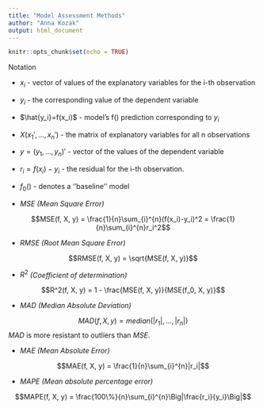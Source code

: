 ```yaml
---
title: "Model Assessment Methods"
author: "Anna Kozak"
output: html_document
---
```


```r
knitr::opts_chunk$set(echo = TRUE)
```


Notation 

- $x_i$ -  vector of values of the explanatory variables for the i-th observation

- $y_i$ - the corresponding value of the dependent variable

- $\hat{y_i}=f(x_i)$ - model’s f() prediction corresponding to $y_i$

- $X(x_1',…,x_n')$  - the matrix of explanatory variables for all n observations

- $y=(y_1,…,y_n)′$ - vector of the values of the dependent variable

- $r_i=f(x_i)−y_i$ - the residual for the i-th observation.

- $f_0()$ - denotes a ''baseline'' model


* $MSE$ *(Mean Square Error)*

$$MSE(f, X, y) = \frac{1}{n}\sum_{i}^{n}(f(x_i)-y_i)^2 = \frac{1}{n}\sum_{i}^{n}r_i^2$$



* $RMSE$ *(Root Mean Square Error)*

$$RMSE(f, X, y) = \sqrt{MSE(f, X, y)}$$



* $R^2$ *(Coefficient of determination)*

$$R^2(f, X, y) = 1 - \frac{MSE(f, X, y)}{MSE(f_0, X, y)}$$


* $MAD$ *(Median Absolute Deviation)*

$$MAD(f, X, y) = median(|r_1|, \dots, |r_n|)$$
$MAD$ is more resistant to outliers than $MSE$.


* $MAE$ *(Mean Absolute Error)*

$$MAE(f, X, y) = \frac{1}{n}\sum_{i}^{n}|r_i|$$

* $MAPE$ *(Mean absolute percentage error)*

$$MAPE(f, X, y) = \frac{100\%}{n}\sum_{i}^{n}\Big|\frac{r_i}{y_i}\Big|$$


